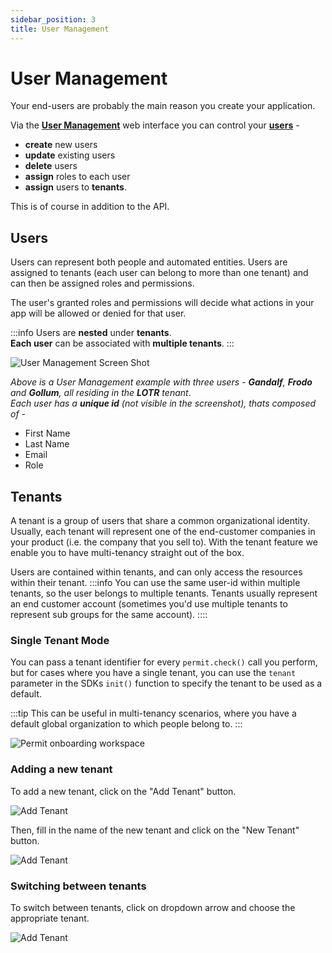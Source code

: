```yaml
---
sidebar_position: 3
title: User Management
---
```


# User Management

Your end-users are probably the main reason you create your application.

Via the **[User Management](https://app.permit.io/user-management)** web interface you can control your **[users](/features/user-management#users)** -

- **create** new users
- **update** existing users
- **delete** users
- **assign** roles to each user
- **assign** users to **tenants**.

This is of course in addition to the API.

## Users

Users can represent both people and automated entities. Users are assigned to tenants (each user can belong to more than one tenant)
and can then be assigned roles and permissions.

The user's granted roles and permissions will decide what actions in your app will be allowed or denied for that user.

:::info
Users are **nested** under **tenants**. <br/>
**Each user** can be associated with **multiple tenants**.
:::

![User Management Screen Shot](/img/updated/user-management/user-management-2.png)

_Above is a User Management example with three users - **Gandalf**, **Frodo** and **Gollum**, all residing in the **LOTR** tenant_. <br/>
_Each user has a **unique id** (not visible in the screenshot), thats composed of_ -

- First Name
- Last Name
- Email
- Role

## Tenants

A tenant is a group of users that share a common organizational identity.
Usually, each tenant will represent one of the end-customer companies in your product (i.e. the company that you sell to).
With the tenant feature we enable you to have multi-tenancy straight out of the box.

Users are contained within tenants, and can only access the resources within their tenant.
:::info
You can use the same user-id within multiple tenants, so the user belongs to multiple tenants.
Tenants usually represent an end customer account (sometimes you'd use multiple tenants to represent sub groups for the same account).
::::

### Single Tenant Mode

You can pass a tenant identifier for every `permit.check()` call you perform,
but for cases where you have a single tenant, you can use the `tenant` parameter in the SDKs `init()` function to specify the
tenant to be used as a default.

:::tip
This can be useful in multi-tenancy scenarios, where you have a default global organization to which people belong to.
:::

![Permit onboarding workspace](/img/updated/user-management/user-management-1.png)

### Adding a new tenant

To add a new tenant, click on the "Add Tenant" button.

![Add Tenant](/img/updated/user-management/user-management-3.png)

Then, fill in the name of the new tenant and click on the "New Tenant" button.

![Add Tenant](/img/updated/user-management/user-management-4.png)

### Switching between tenants

To switch between tenants, click on dropdown arrow and choose the appropriate tenant.

![Add Tenant](/img/updated/user-management/user-management-5.png)
